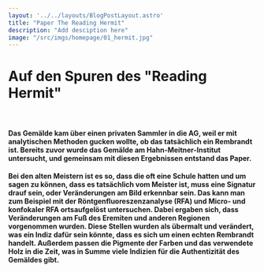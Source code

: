 ```yaml
---
layout: '../../layouts/BlogPostLayout.astro'
title: "Paper The Reading Hermit"
description: "Add desciption here"
image: "/src/imgs/homepage/01_hermit.jpg"
---
```


# Auf den Spuren des "Reading Hermit"

<YouTube url="https://www.youtube-nocookie.com/embed/BS3fT39euTw?si=kiAn_eui3t2WOfT1"/>

&nbsp;

#### Das Gemälde kam über einen privaten Sammler in die AG, weil er mit analytischen Methoden gucken wollte, ob das tatsächlich ein Rembrandt ist. Bereits zuvor wurde das Gemälde am Hahn-Meitner-Institut untersucht, und gemeinsam mit diesen Ergebnissen entstand das Paper. 

#### Bei den alten Meistern ist es so, dass die oft eine Schule hatten und um sagen zu können, dass es tatsächlich vom Meister ist, muss eine Signatur drauf sein, oder Veränderungen am Bild erkennbar sein. Das kann man zum Beispiel mit der Röntgenfluoreszenzanalyse (RFA) und Micro- und konfokaler RFA ortsaufgelöst untersuchen. Dabei ergaben sich, dass Veränderungen am Fuß des Eremiten und anderen Regionen vorgenommen wurden. Diese Stellen wurden als übermalt und verändert, was ein Indiz dafür sein könnte, dass es sich um einen echten Rembrandt handelt. Außerdem passen die Pigmente der Farben und das verwendete Holz in die Zeit, was in Summe viele Indizien für die Authentizität des Gemäldes gibt.